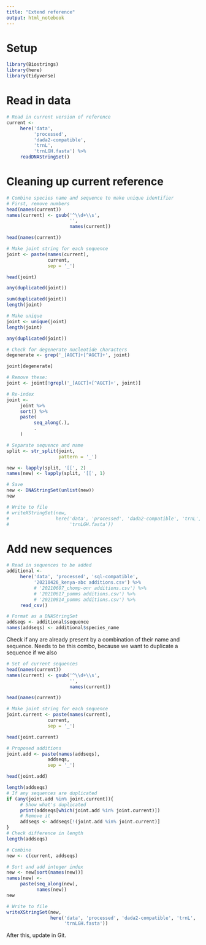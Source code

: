 ```yaml
---
title: "Extend reference"
output: html_notebook
---
```


# Setup
```r
library(Biostrings)
library(here)
library(tidyverse)
```

# Read in data
```r
# Read in current version of reference
current <- 
     here('data', 
          'processed', 
          'dada2-compatible', 
          'trnL', 
          'trnLGH.fasta') %>% 
     readDNAStringSet()
```

# Cleaning up current reference
```r
# Combine species name and sequence to make unique identifier
# First, remove numbers
head(names(current))
names(current) <- gsub('^\\d+\\s', 
                       '',
                       names(current))

head(names(current))
```

```r
# Make joint string for each sequence
joint <- paste(names(current), 
               current, 
               sep = '_')

head(joint)
```

```r
any(duplicated(joint))
```

```r
sum(duplicated(joint))
length(joint)
```

```r
# Make unique
joint <- unique(joint)
length(joint)
```

```r
any(duplicated(joint))
```

```r
# Check for degenerate nucleotide characters
degenerate <- grep('_[AGCT]+[^AGCT]+', joint)

joint[degenerate]

# Remove these:
joint <- joint[!grepl('_[AGCT]+[^AGCT]+', joint)]
```

```r
# Re-index
joint <- 
     joint %>% 
     sort() %>% 
     paste(
          seq_along(.),
          .
     )
```

```r
# Separate sequence and name
split <- str_split(joint, 
                   pattern = '_')

new <- lapply(split, '[[', 2)
names(new) <- lapply(split, '[[', 1)
```


```r
# Save
new <- DNAStringSet(unlist(new))
new
```

```r
# Write to file
# writeXStringSet(new,
#                 here('data', 'processed', 'dada2-compatible', 'trnL',
#                      'trnLGH.fasta'))
```

# Add new sequences

```r
# Read in sequences to be added
additional <- 
     here('data', 'processed', 'sql-compatible', 
          '20210426_kenya-abc additions.csv') %>%
          # '20210607_chomp-onr additions.csv') %>% 
          # '20210617_pomms additions.csv') %>% 
          # '20210814_pomms additions.csv') %>% 
     read_csv()

# Format as a DNAStringSet
addseqs <- additional$sequence
names(addseqs) <- additional$species_name
```

Check if any are already present by a combination of their name and sequence. Needs to be this combo, because we want to duplicate a sequence if we also 
```r
# Set of current sequences
head(names(current))
names(current) <- gsub('^\\d+\\s', 
                       '',
                       names(current))

head(names(current))
```

```r
# Make joint string for each sequence
joint.current <- paste(names(current), 
               current, 
               sep = '_')

head(joint.current)
```

```r
# Proposed additions
joint.add <- paste(names(addseqs), 
               addseqs, 
               sep = '_')

head(joint.add)
```

```r
length(addseqs)
# If any sequences are duplicated
if (any(joint.add %in% joint.current)){
     # Show what's duplicated
     print(addseqs[which(joint.add %in% joint.current)])
     # Remove it
     addseqs <- addseqs[!(joint.add %in% joint.current)]
}
# Check difference in length
length(addseqs)
```

```r
# Combine
new <- c(current, addseqs)
```

```r
# Sort and add integer index
new <- new[sort(names(new))]
names(new) <- 
     paste(seq_along(new),
           names(new))
new
```

```r
# Write to file
writeXStringSet(new,
                here('data', 'processed', 'dada2-compatible', 'trnL',
                     'trnLGH.fasta'))
```

After this, update in Git.